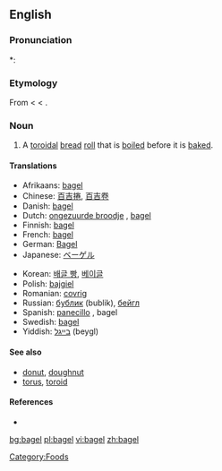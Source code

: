 ==English==
{{wikipedia}}

===Pronunciation===
*:{{rhymes|eɪɡəl}}

===Etymology===
From {{Yidd.}} {{term|בײגל|beygl}} < {{MHG.}} < {{OHG.}}.

===Noun===
{{en-noun}}

# A [[toroidal]] [[bread]] [[roll]] that is [[boil]]ed before it is [[bake]]d.

====Translations====
{{trans-top|toroidal bread roll}}
*Afrikaans: [[#Afrikaans|bagel]]
*Chinese: [[百吉捲]], [[百吉卷]]
*Danish: [[#Danish|bagel]]
*Dutch: [[ongezuurde broodje]] {{n}}<!-- wikify if idiomatic -->, [[#Dutch|bagel]]
*Finnish: [[#Finnish|bagel]]
*French: [[#French|bagel]]
*German: [[Bagel]] {{m}}
*Japanese: [[ベーゲル]]
{{trans-mid}}
*Korean: [[배글 빵]], [[베이글]]
*Polish: [[bajgiel]]
*Romanian: [[covrig]]
*Russian: [[бублик]] (bublik), [[бейгл]]
*Spanish: [[panecillo]] {{m}}, bagel
*Swedish: [[#Swedish|bagel]] {{c}}
*Yiddish: [[בײגל]] (beygl)
{{bottom}}

====See also====
*[[donut]], [[doughnut]]
*[[torus]], [[toroid]]

====References====
*{{R:Online Etymology Dictionary}}

[[Category:Foods]]

[[bg:bagel]]
[[pl:bagel]]
[[vi:bagel]]
[[zh:bagel]]